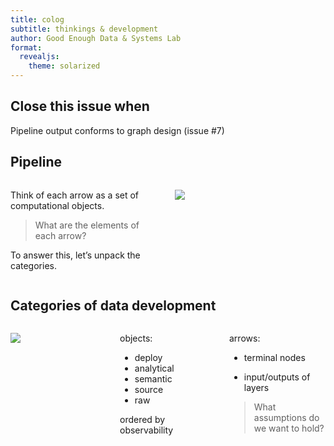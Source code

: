 ```yaml
---
title: colog
subtitle: thinkings & development
author: Good Enough Data & Systems Lab
format: 
  revealjs:
    theme: solarized
---
```


## Close this issue when

Pipeline output conforms to graph design (issue #7)

## Pipeline 

::: {.columns}
::: {.column width="50%"}

Think of each arrow as a set of computational objects.

> What are the elements of each arrow? 

To answer this, let's unpack the categories.

:::

::: {.column width="50%"}

![](pipeline.svg)

:::

:::

## Categories of data development

::: {.columns}
::: {.column width="30%"}

![](pipeline.svg)

:::

::: {.column width="30%"}

objects: 

  - deploy
  - analytical
  - semantic
  - source
  - raw

ordered by observability

:::

::: {.column width="30%"}


arrows: 

- terminal nodes

- input/outputs of layers

> What assumptions do we want to hold?


:::

:::